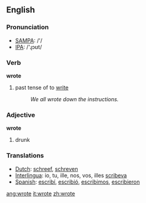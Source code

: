 ==English==

{{rank|faith|gentleman|persons|609|wrote|chief|company|sweet}}

=== Pronunciation ===
*[[w:SAMPA|SAMPA]]: /'/
*[[w:IPA|IPA]]: /'ɻɔʊt/

=== Verb ===
'''wrote'''
# past tense of to [[write]]
#:''We all wrote down the instructions.'' 


=== Adjective ===
'''wrote'''
# drunk

=== Translations ===
*[[Dutch]]: [[schreef]], [[schreven]]
*[[Interlingua]]: io, tu, ille, nos, vos, illes [[scribeva]]
*[[Spanish]]: [[escribí]], [[escribió]], [[escribimos]], [[escribieron]]

[[ang:wrote]]
[[it:wrote]]
[[zh:wrote]]